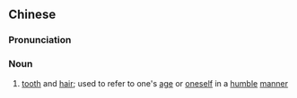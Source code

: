 ==Chinese==
{{zh-forms|s=齿发}}

===Pronunciation===
{{zh-pron
|m=chǐ髮
|c=ci2 faat3
|cat=n
}}

===Noun===
{{zh-noun}}

# [[tooth]] and [[hair]]; used to refer to one's [[age]] or [[oneself]] in a [[humble]] [[manner]]